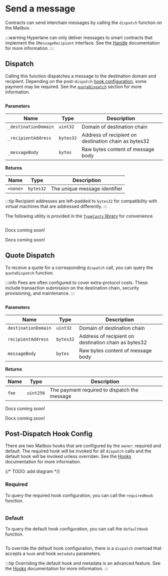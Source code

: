 
# Send a message

Contracts can send interchain messages by calling the `dispatch` function on the Mailbox.

:::warning
Hyperlane can only deliver messages to smart contracts that implement the `IMessageRecipient` interface. See the [Handle](./receive.mdx "mention") documentation for more information.
:::

## Dispatch

Calling this function dispatches a message to the destination domain and recipient. Depending on the post-`dispatch` [hook configuration](../hooks/overview.mdx), some payment may be required. See the [`quoteDispatch`](##quote-dispatch) section for more information.

<Tabs groupId="lang">
<TabItem value="sol" label="Solidity">

```solidity file=<rootDir>/static/contracts/Mailbox.sol#L102-L106
```

**Parameters**

|Name|Type|Description|
|----|----|-----------|
|`_destinationDomain`|`uint32`|Domain of destination chain|
|`_recipientAddress`|`bytes32`|Address of recipient on destination chain as bytes32|
|`_messageBody`|`bytes`|Raw bytes content of message body|

**Returns**

|Name|Type|Description|
|----|----|-----------|
|`<none>`|`bytes32`|The unique message identifier|

:::tip
Recipient addresses are left-padded to `bytes32` for compatibility with virtual machines that are addressed differently.
:::

The following utility is provided in the [`TypeCasts` library](../libraries/typecasts.mdx "mention") for convenience.
```solidity file=<rootDir>/static/contracts/libs/TypeCasts.sol#L5-L8
```

</TabItem>
<TabItem value="cw" label="CosmWasm">

Docs coming soon!

</TabItem>
<TabItem value="sl" label="Sealevel">

Docs coming soon!

</TabItem>
</Tabs>

## Quote Dispatch

To receive a quote for a corresponding `dispatch` call, you can query the `quoteDispatch` function. 

:::info
Fees are often configured to cover extra-protocol costs. These include transaction submission on the destination chain, security provisioning, and maintenance.
:::

<Tabs groupId="lang">
<TabItem value="sol" label="Solidity">

```solidity file=<rootDir>/static/contracts/Mailbox.sol#L149-L153
```

**Parameters**

|Name|Type|Description|
|----|----|-----------|
|`destinationDomain`|`uint32`|Domain of destination chain|
|`recipientAddress`|`bytes32`|Address of recipient on destination chain as bytes32|
|`messageBody`|`bytes`|Raw bytes content of message body|

**Returns**

|Name|Type|Description|
|----|----|-----------|
|`fee`|`uint256`|The payment required to dispatch the message|

</TabItem>
<TabItem value="cw" label="CosmWasm">

Docs coming soon!

</TabItem>
<TabItem value="sl" label="Sealevel">

Docs coming soon!

</TabItem>
</Tabs>

## Post-Dispatch Hook Config

There are two Mailbox hooks that are configured by the `owner`: required and default. The required hook will be invoked for all `dispatch` calls and the default hook will be invoked unless overriden. See the [Hooks](../hooks/overview.mdx "mention") documentation for more information.

{/* TODO: add diagram */}

### Required

To query the required hook configuration, you can call the `requiredHook` function.

<Tabs groupId="lang">
<TabItem value="sol" label="Solidity">

```solidity file=<rootDir>/static/contracts/interfaces/IMailbox.sol#L55
```

</TabItem>
</Tabs>

### Default

To query the default hook configuration, you can call the `defaultHook` function.

<Tabs groupId="lang">
<TabItem value="sol" label="Solidity">

```solidity file=<rootDir>/static/contracts/interfaces/IMailbox.sol#L53
```

</TabItem>
</Tabs>

To override the default hook configuration, there is a `dispatch` overload that accepts a `hook` and hook `metadata` parameters.

:::tip
Overriding the default hook and metadata is an advanced feature. See the [Hooks](../hooks/overview.mdx "mention") documentation for more information.
:::

<Tabs groupId="lang">
<TabItem value="sol" label="Solidity">

```solidity file=<rootDir>/static/contracts/Mailbox.sol#L270-L276
```

</TabItem>
</Tabs>
